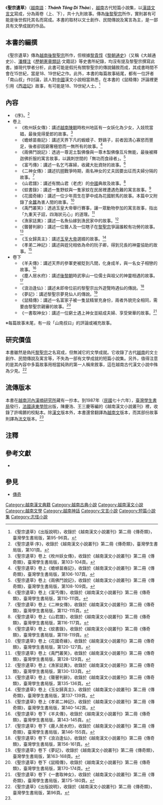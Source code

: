 {{Vietnamese|
 | title=聖宗遺草
 | han-nom=聖宗遺草
 | chuquocngu=Thánh Tông Di Thảo 
 }}

《'''聖宗遺草'''》（[[越南語|越南語]]：'''''Thánh Tông Di Thảo'''''），[[越南|越南]]古代短篇小說集，以[[漢語|漢語]][[文言文|文言文]]寫成，分為兩卷（上、下），共十九則故事。傳為[[後黎聖宗|後黎聖宗]]所作，實則甚有可能是後世假托其名而寫成。本書的取材以文士創作、民間傳說及寓言為主，是一部具有文學成就的作品。

==本書的編撰==
《聖宗遺草》傳為[[越南|越南]][[後黎聖宗|後黎聖宗]]所作，但根據[[黎貴惇|黎貴惇]]《[[黎朝通史|黎朝通史]]》（又稱《大越通史》）、[[潘輝注|潘輝注]]《[[歷朝憲章類誌|歷朝憲章類誌]]‧文籍誌》等史書所紀錄，均沒有提及黎聖宗撰寫此書。據現代學者分析，此書可能是假托有關黎聖宗的傳說鋪敘而成，其成書時間不會在15世紀，當是18、19世紀之作。此外，本書的每篇故事結尾，都有一位評者「南山叔」作討論，該人對[[中國|中國]]漢文小說相當熟悉，在本書的《鼠精傳》評論裡更引用《[[西遊記|西遊記]]》故事，有可能是18、19世紀人士。<ref>《聖宗遺草》《出版說明》，收錄於《越南漢文小說叢刊》第二冊《傳奇類》，臺灣學生書局版，第95-96頁。</ref>

== 內容 ==
*《序》。<ref>《聖宗遺草‧序》，收錄於《越南漢文小說叢刊》第二冊《傳奇類》，臺灣學生書局版，第101頁。</ref>
*卷上
**《枚州妖女傳》：講述[[越南陳朝|越南陳朝]]時枚州地區有一女妖化為少女，入妓院當娼，最後覓得愛郎的故事。<ref>《聖宗遺草》卷上《枚州妖女傳》，收錄於《越南漢文小說叢刊》第二冊《傳奇類》，臺灣學生書局版，第103-104頁。</ref>
**《蟾蜍苗裔記》：講述天界下凡的蝦蟆子、野鷄子，前者因清心寡慾而豐足，後者卻因窮奢極慾而一無所有的故事。<ref>《聖宗遺草》卷上《蟾蜍苗裔記》，收錄於《越南漢文小說叢刊》第二冊《傳奇類》，臺灣學生書局版，第106-107頁。</ref>
**《兩佛鬥說記》：透過一尊泥土製佛像與一尊木製佛像互斥無能，最後被釋迦佛折服的寓言故事，以諷刺世間的「無功而食祿者」。<ref>《聖宗遺草》卷上《兩佛鬥說記》，收錄於《越南漢文小說叢刊》第二冊《傳奇類》，臺灣學生書局版，第108-109頁。</ref>
**《富丐傳》：講述一名乞丐寡婦，收藏大批資財的故事。<ref>《聖宗遺草》卷上《富丐傳》，收錄於《越南漢文小說叢刊》第二冊《傳奇類》，臺灣學生書局版，第110-111頁。</ref>
**《二神女傳》：講述抗[[明|明]]戰爭時期，兩名神女的丈夫因要出征而夫婦分隔的故事。<ref>《聖宗遺草》卷上《二神女傳》，收錄於《越南漢文小說叢刊》第二冊《傳奇類》，臺灣學生書局版，第112-115頁。</ref>
**《山君譜》：講述有關山君（老虎）的[[中國|中國]]典故及故事。<ref>《聖宗遺草》卷上《山君譜》，收錄於《越南漢文小說叢刊》第二冊《傳奇類》，臺灣學生書局版，第116-117頁。</ref>
**《蚊書錄》：講述一隻野蚊與一隻家蚊在民居裡遭遇危難的寓言故事。<ref>《聖宗遺草》卷上《蚊書錄》，收錄於《越南漢文小說叢刊》第二冊《傳奇類》，臺灣學生書局版，第118-119頁。</ref>
**《花國奇緣》：講述一位少年周生在夢中成為花國駙馬的故事。本篇中又附錄了[[金蠶|金蠶]]為害人間的故事。<ref>《聖宗遺草》卷上《花國奇緣》，收錄於《越南漢文小說叢刊》第二冊《傳奇類》，臺灣學生書局版，第120-127頁。</ref>
**《禹門叢笑》：透過玉皇大帝舉行賽事，讓一眾動物參加的寓言故事，指出「九重天子詔，四海狀元心」的道理。<ref>《聖宗遺草》卷上《禹門叢笑》，收錄於《越南漢文小說叢刊》第二冊《傳奇類》，臺灣學生書局版，第128-129頁。</ref>
**《漁家誌異》：講述一名魚仙嫁到漁民家中的故事。<ref>《聖宗遺草》卷上《漁家誌異》，收錄於《越南漢文小說叢刊》第二冊《傳奇類》，臺灣學生書局版，第130-133頁。</ref>
**《聾瞽判辭》：講述一位聾人及一位瞎子在[[黎聖宗|黎聖宗]]爭論誰較有功勞的故事。<ref>《聖宗遺草》卷上《聾瞽判辭》，收錄於《越南漢文小說叢刊》第二冊《傳奇類》，臺灣學生書局版，第135-136頁。</ref>
**《玉女歸真主》：講述[[玉皇大帝|玉皇大帝]]選婿的故事。<ref>《聖宗遺草》卷上《玉女歸真主》，收錄於《越南漢文小說叢刊》第二冊《傳奇類》，臺灣學生書局版，第137-139頁。</ref>
**《孝弟二神記》：講述與姪兒相依為命的阮子卿，得到兄長的神靈協助的故事。<ref>《聖宗遺草》卷上《孝弟二神記》，收錄於《越南漢文小說叢刊》第二冊《傳奇類》，臺灣學生書局版，第140-142頁。</ref>
*卷下
**《羊夫傳》：講述天界的參軍吏被貶到凡間，化身成羊，與一名女子相戀的故事。<ref>《聖宗遺草》卷下《羊夫傳》，收錄於《越南漢文小說叢刊》第二冊《傳奇類》，臺灣學生書局版，第143-145頁。</ref>
**《塵人居水府》：講述[[後黎朝|後黎朝]]時武寧山一位儒士與祖父的神靈相遇的故事。<ref>《聖宗遺草》卷下《鹿人居水府》，收錄於《越南漢文小說叢刊》第二冊《傳奇類》，臺灣學生書局版，第146-155頁。</ref>
**《浪泊逢仙》：講述未即帝位前的黎聖宗出外遊覽時遇仙的傳說。<ref>《聖宗遺草》卷下《浪泊逢仙》，收錄於《越南漢文小說叢刊》第二冊《傳奇類》，臺灣學生書局版，第156-161頁。</ref>
**《夢記》：講述黎聖宗夢見仙人的傳說。<ref>《聖宗遺草》卷下《夢記》，收錄於《越南漢文小說叢刊》第二冊《傳奇類》，臺灣學生書局版，第163-168頁。</ref>
**《鼠精傳》：講述一名富家子被一隻鼠精冒充身份，兩者外貌完全相同，需要由黎聖宗親審的故事。<ref>《聖宗遺草》卷下《鼠精傳》，收錄於《越南漢文小說叢刊》第二冊《傳奇類》，臺灣學生書局版，第170-174頁。</ref>
**《一書取神女》：講述一位窮士遇上神女並結成夫婦、享受榮華的故事。<ref>《聖宗遺草》卷下《一書取神女》，收錄於《越南漢文小說叢刊》第二冊《傳奇類》，臺灣學生書局版，第175-180頁。</ref>
※每篇故事末尾，有一段「山南叔曰」的評論或補充故事。

==研究價值==
本書雖然是偽托[[黎聖宗|黎聖宗]]之名寫成，但無減它的文學成就。它收錄了古代[[越南|越南]]的文士創作、民間傳說及寓言等，不失為一部有文學成就的短篇小說集。另外，值得注意的是其內容中多篇故事用相當純熟的第一人稱來敘事，這在越南古代漢文小說中殊為少見。<ref name="聖宗遺草96">《聖宗遺草》《出版說明》，收錄於《越南漢文小說叢刊》第二冊《傳奇類》，臺灣學生書局版，第96頁。</ref>

==流傳版本==
本書在[[越南|越南]][[河內|河內]][[漢喃研究所|漢喃研究所]]藏有一抄本。到1987年（[[中華民國|民國]]七十六年），[[臺灣學生書局|臺灣學生書局]]發行，[[法國遠東學院|法國遠東學院]]出版，陳慶浩、王三慶等編的《越南漢文小說叢刊》裡，收錄了許鳴鏘的校點本。除[[漢文|漢文]]版本外，本書還曾翻譯為[[越南文|越南文]]版本，而其部份故事則譯為[[法文|法文]]版本。<ref name="聖宗遺草96"/>

==注釋==
<div class="references-small"> 
<references />
</div>
</div>

==參考文獻==
<div class="references-small">
*{{cite book|title=《'''聖宗遺草'''》（收錄於《越南漢文小說叢刊》第二冊《傳奇類》）|location=[[臺北|臺北]]|publisher=[[臺灣學生書局|臺灣學生書局]]（[[中華民國|民國]]七十六年）（1987年）|language=zh}}
</div>

==參見==
*[[傳奇|傳奇]]

[[Category:越南漢文典籍|Category:越南漢文典籍]]
[[Category:越南古典小說|Category:越南古典小說]]
[[Category:越南漢文小說|Category:越南漢文小說]]
[[Category:越南文學|Category:越南文學]]
[[Category:越南神話|Category:越南神話]]
[[Category:文言小說|Category:文言小說]]
[[Category:短篇小說集|Category:短篇小說集]]
[[Category:志怪小說|Category:志怪小說]]